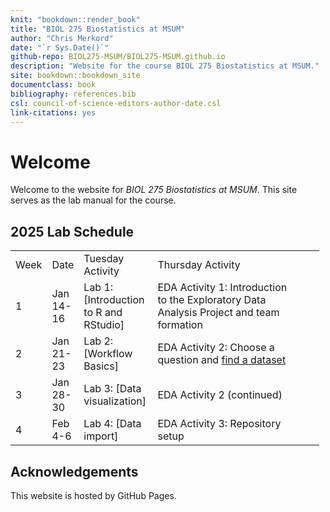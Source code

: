 ```yaml
---
knit: "bookdown::render_book"
title: "BIOL 275 Biostatistics at MSUM"
author: "Chris Merkord"
date: "`r Sys.Date()`"
github-repo: BIOL275-MSUM/BIOL275-MSUM.github.io
description: "Website for the course BIOL 275 Biostatistics at MSUM."
site: bookdown::bookdown_site
documentclass: book
bibliography: references.bib
csl: council-of-science-editors-author-date.csl
link-citations: yes
---
```


# Welcome {.unnumbered}

Welcome to the website for *BIOL 275 Biostatistics at MSUM*. This site serves as the lab manual for the course.

## 2025 Lab Schedule

+----------+-----------+----------------------------------------+------------------------------------------------------------------------------------------+----------+
| Week     | Date      | Tuesday Activity                       | Thursday Activity                                                                        |          |
+----------+-----------+----------------------------------------+------------------------------------------------------------------------------------------+----------+
| 1        | Jan 14-16 | Lab 1: [Introduction to R and RStudio] | EDA Activity 1: Introduction to the Exploratory Data Analysis Project and team formation |          |
+----------+-----------+----------------------------------------+------------------------------------------------------------------------------------------+----------+
| 2        | Jan 21-23 | Lab 2: [Workflow Basics]               | EDA Activity 2: Choose a question and [find a dataset](data-sets.html)                   |          |
+----------+-----------+----------------------------------------+------------------------------------------------------------------------------------------+----------+
| 3        | Jan 28-30 | Lab 3: [Data visualization]            | EDA Activity 2 (continued)                                                               |          |
+----------+-----------+----------------------------------------+------------------------------------------------------------------------------------------+----------+
| 4        | Feb 4-6   | Lab 4: [Data import]                   | EDA Activity 3: Repository setup                                                         |          |
+----------+-----------+----------------------------------------+------------------------------------------------------------------------------------------+----------+

## Acknowledgements {.unnumbered}

This website is hosted by GitHub Pages.
